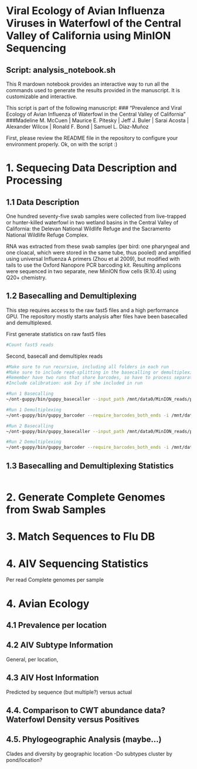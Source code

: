 # Viral Ecology of Avian Influenza Viruses in Waterfowl of the Central Valley of California using MinION Sequencing

## Script: analysis_notebook.sh
This R mardown notebook provides an interactive way to run all the commands used to generate the results provided in the manuscript. It is customizable and interactive.

This script is part of the following manuscript:
### "Prevalence and Viral Ecology of Avian Influenza of Waterfowl in the Central Valley of California"  
###Madeline M. McCuen | Maurice E. Pitesky | Jeff J. Buler | Sarai Acosta | Alexander Wilcox | Ronald F. Bond | Samuel L. Díaz-Muñoz

First, please review the README file in the repository to configure your environment properly. 
Ok, on with the script :) 

# 1. Sequecing Data Description and Processing

## 1.1 Data Description
One hundred seventy-five swab samples were collected from live-trapped or hunter-killed waterfowl in two wetland basins in the Central Valley of California: the Delevan National Wildlife Refuge and the Sacramento National Wildlife Refuge Complex. 

RNA was extracted from these swab samples (per bird: one pharyngeal and one cloacal, which were stored in the same tube, thus pooled) and amplified using universal Influenza A primers (Zhou et al 2009), but modified with tails to use the Oxford Nanopore PCR barcoding kit. Resulting amplicons were sequenced in two separate, new MinION flow cells (R.10.4) using Q20+ chemistry.

## 1.2 Basecalling and Demultiplexing
This step requires access to the raw fast5 files and a high performance GPU. The repository mostly starts analysis after files have been basecalled and demultiplexed. 

First generate statistics on raw fast5 files

```bash
#Count fast5 reads
```

Second, basecall and demultiplex reads

```bash
#Make sure to run recursive, including all folders in each run
#Make sure to include read-splitting in the basecalling or demultiplexing command
#Remember have two runs that share barcodes, so have to process separately and append run name to the front
#Include calibration: ask Ivy if she included in run

#Run 1 Basecalling 
~/ont-guppy/bin/guppy_basecaller --input_path /mnt/data0/MinION_reads/pitesky_avian_samples1_cp/pitesky_avian_samples1/no_sample/20211217_1150_MN23913_FAR27359_a1bdbce7/fast5_pass/ --save_path /mnt/data0/MinION_reads/pitesky_avian_samples1_cp/pitesky_avian_samples1/no_sample/20211217_1150_MN23913_FAR27359_a1bdbce7/fastq_hac_cd --calib_detect --config dna_r10.4_e8.1_hac.cfg -x cuda:0 --num_callers 8

#Run 1 Demultiplexing
~/ont-guppy/bin/guppy_barcoder --require_barcodes_both_ends -i /mnt/data0/MinION_reads/pitesky_avian_samples1_cp/pitesky_avian_samples1/20211216_1317_MN23913_FAR27359_f42a3dea/fastq_sac_cd/split_pass -s /mnt/data0/MinION_reads/pitesky_avian_samples1_cp/pitesky_avian_samples1/20211216_1317_MN23913_FAR27359_f42a3dea/fastq_sac_cd/demultiplexed_split_pass --arrangements_files "barcode_arrs_pcr12.cfg barcode_arrs_pcr96.cfg" -x cuda:0 --worker_threads 8

#Run 2 Basecalling
~/ont-guppy/bin/guppy_basecaller --input_path /mnt/data0/MinION_reads/pitesky_avian_samples1_cp/pitesky_avian_samples1/no_sample/20211217_1150_MN23913_FAR27359_a1bdbce7/fast5_pass/ --save_path /mnt/data0/MinION_reads/pitesky_avian_samples1_cp/pitesky_avian_samples1/no_sample/20211217_1150_MN23913_FAR27359_a1bdbce7/fastq_hac_cd --calib_detect --config dna_r10.4_e8.1_hac.cfg -x cuda:0 --num_callers 8

#Run 2 Demultiplexing
~/ont-guppy/bin/guppy_barcoder --require_barcodes_both_ends -i /mnt/data0/MinION_reads/pitesky_avian_samples1_cp/pitesky_avian_samples1/20211216_1317_MN23913_FAR27359_f42a3dea/fastq_sac_cd/split_pass -s /mnt/data0/MinION_reads/pitesky_avian_samples1_cp/pitesky_avian_samples1/20211216_1317_MN23913_FAR27359_f42a3dea/fastq_sac_cd/demultiplexed_split_pass --arrangements_files "barcode_arrs_pcr12.cfg barcode_arrs_pcr96.cfg" -x cuda:0 --worker_threads 8
```

## 1.3 Basecalling and Demultiplexing Statistics

```bash

```

# 2. Generate Complete Genomes from Swab Samples

# 3. Match Sequences to Flu DB 

# 4. AIV Sequencing Statistics
Per read
Complete genomes per sample

# 4. Avian Ecology 

## 4.1 Prevalence per location

## 4.2 AIV Subtype Information
General, per location,

## 4.3 AIV Host Information
Predicted by sequence (but multiple?) versus actual

## 4.4. Comparison to CWT abundance data? Waterfowl Density versus Positives

## 4.5. Phylogeographic Analysis (maybe...)
Clades and diversity by geographic location
-Do subtypes cluster by pond/location?